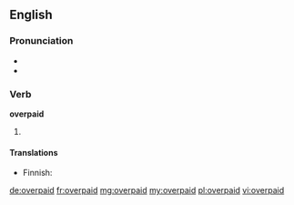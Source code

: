 ==English==

===Pronunciation===
* {{IPA|/ˈovəɻpeɪd/}}
* {{rhymes|eɪd}}

===Verb===
'''overpaid'''

# {{past of|overpay}}

====Translations====
{{trans-top|past of 'to overpay'}}
* Finnish: {{t-|fi|ylipalkattu}}
{{trans-mid}}
{{trans-bottom}}

[[de:overpaid]]
[[fr:overpaid]]
[[mg:overpaid]]
[[my:overpaid]]
[[pl:overpaid]]
[[vi:overpaid]]